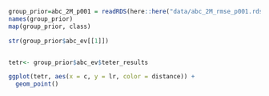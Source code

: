 


```r



group_prior=abc_2M_p001 = readRDS(here::here("data/abc_2M_rmse_p001.rds"))
names(group_prior)
map(group_prior, class)

str(group_prior$abc_ev[[1]])


tetr<- group_prior$abc_ev$teter_results

ggplot(tetr, aes(x = c, y = lr, color = distance)) +
  geom_point()



```

